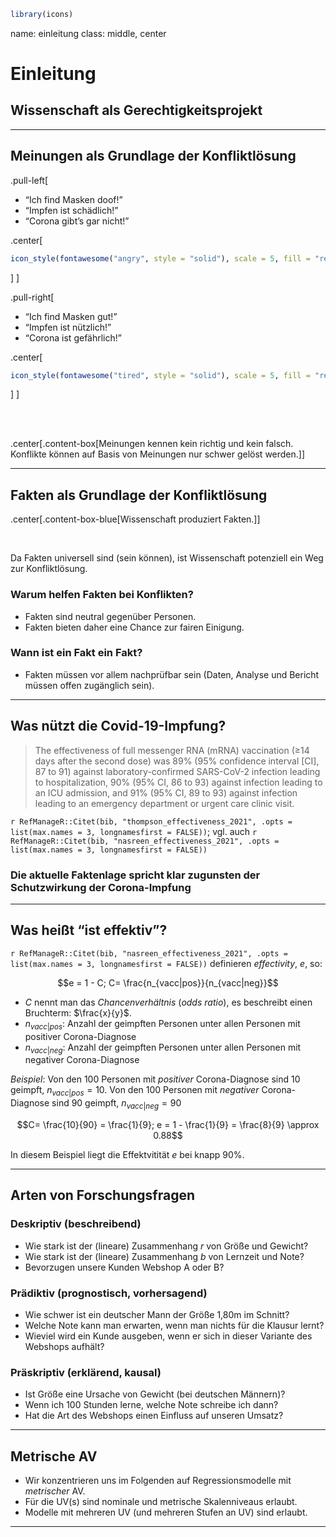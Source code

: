 ```r
library(icons)
```


name: einleitung
class: middle, center


# Einleitung

## Wissenschaft als Gerechtigkeitsprojekt


---




## Meinungen als Grundlage der Konfliktlösung 


.pull-left[

- "Ich find Masken doof!"
- "Impfen ist schädlich!"
- "Corona gibt's gar nicht!"

.center[
```r
icon_style(fontawesome("angry", style = "solid"), scale = 5, fill = "red")

```
]
]

.pull-right[

- "Ich find Masken gut!"
- "Impfen ist nützlich!"
- "Corona ist gefährlich!"

.center[
```r
icon_style(fontawesome("tired", style = "solid"), scale = 5, fill = "red")

```
]
]

</br>
</br>

.center[.content-box[Meinungen kennen kein richtig und kein falsch. Konflikte können auf Basis von Meinungen nur schwer gelöst werden.]]



---


## Fakten als Grundlage der Konfliktlösung

.center[.content-box-blue[Wissenschaft produziert Fakten.]]

</br>

Da Fakten universell sind (sein können), ist Wissenschaft potenziell ein Weg zur Konfliktlösung.

### Warum helfen Fakten bei Konflikten?

- Fakten sind neutral gegenüber Personen.
- Fakten bieten daher eine Chance zur fairen Einigung.


### Wann ist ein Fakt ein Fakt?


- Fakten müssen vor allem nachprüfbar sein (Daten, Analyse und Bericht müssen offen zugänglich sein).


---

## Was nützt die Covid-19-Impfung?




>    The effectiveness of full messenger RNA (mRNA) vaccination (≥14 days after the second dose) was 89% (95% confidence interval [CI], 87 to 91) against laboratory-confirmed SARS-CoV-2 infection leading to hospitalization, 90% (95% CI, 86 to 93) against infection leading to an ICU admission, and 91% (95% CI, 89 to 93) against infection leading to an emergency department or urgent care clinic visit.

`r RefManageR::Citet(bib, "thompson_effectiveness_2021", .opts = list(max.names = 3, longnamesfirst = FALSE))`; vgl. auch `r RefManageR::Citet(bib, "nasreen_effectiveness_2021", .opts = list(max.names = 3, longnamesfirst = FALSE))`

### Die aktuelle Faktenlage spricht klar zugunsten der Schutzwirkung der Corona-Impfung 

---

## Was heißt "ist effektiv"?

`r RefManageR::Citet(bib, "nasreen_effectiveness_2021", .opts = list(max.names = 3, longnamesfirst = FALSE))` definieren *effectivity*, $e$, so:



$$e = 1 - C; C= \frac{n_{vacc|pos}}{n_{vacc|neg}}$$

- $C$ nennt man das *Chancenverhältnis* (*odds ratio*), es beschreibt einen Bruchterm: $\frac{x}{y}$.
- $n_{vacc|pos}$: Anzahl der geimpften Personen unter allen Personen mit positiver Corona-Diagnose
- $n_{vacc|neg}$: Anzahl der geimpften Personen unter allen Personen mit negativer Corona-Diagnose


*Beispiel*: Von den 100 Personen mit *positiver* Corona-Diagnose sind 10 geimpft, $n_{vacc|pos}=10$. Von den 100 Personen mit *negativer* Corona-Diagnose sind 90 geimpft, $n_{vacc|neg}=90$

$$C= \frac{10}{90} = \frac{1}{9}; e = 1 - \frac{1}{9} = \frac{8}{9} \approx 0.88$$


In diesem Beispiel liegt die Effektvitität $e$ bei knapp 90%.


---

## Arten von Forschungsfragen


### Deskriptiv (beschreibend)

- Wie stark ist der (lineare) Zusammenhang $r$ von Größe und Gewicht?
- Wie stark ist der (lineare) Zusammenhang $b$ von Lernzeit und Note?
- Bevorzugen unsere Kunden Webshop A oder B?

### Prädiktiv (prognostisch, vorhersagend)

- Wie schwer ist ein deutscher Mann der Größe 1,80m im Schnitt?
- Welche Note kann man erwarten, wenn man nichts für die Klausur lernt?
- Wieviel wird ein Kunde ausgeben, wenn er sich in dieser Variante des Webshops aufhält?

### Präskriptiv (erklärend, kausal)

- Ist Größe eine Ursache von Gewicht (bei deutschen Männern)?
- Wenn ich 100 Stunden lerne, welche Note schreibe ich dann?
- Hat die Art des Webshops einen Einfluss auf unseren Umsatz?

---

## Metrische AV

- Wir konzentrieren uns im Folgenden auf Regressionsmodelle mit *metrischer* AV.
- Für die UV(s) sind nominale und metrische Skalenniveaus erlaubt. 
- Modelle mit mehreren UV (und mehreren Stufen an UV) sind erlaubt.


---
